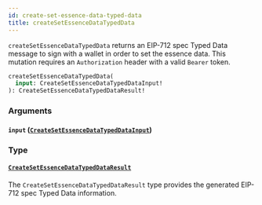```yaml
---
id: create-set-essence-data-typed-data
title: createSetEssenceDataTypedData
---
```



`createSetEssenceDataTypedData` returns an EIP-712 spec Typed Data message to sign with a wallet in order to set the essence data. This mutation requires an `Authorization` header with a valid `Bearer` token.

```graphql
createSetEssenceDataTypedData(
  input: CreateSetEssenceDataTypedDataInput!
): CreateSetEssenceDataTypedDataResult!
```


### Arguments

#### `input` ([`CreateSetEssenceDataTypedDataInput`](/reference/inputs/create-set-essence-data-typed-data-input))




### Type

#### [`CreateSetEssenceDataTypedDataResult`](/reference/objects/create-set-essence-data-typed-data-result) 

The `CreateSetEssenceDataTypedDataResult` type provides the generated EIP-712 spec Typed Data information.




